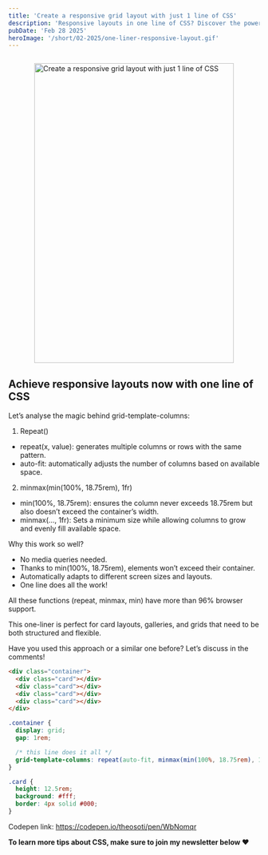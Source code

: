 ```yaml
---
title: 'Create a responsive grid layout with just 1 line of CSS'
description: 'Responsive layouts in one line of CSS? Discover the power of flexible, media-query-free design for seamless adaptation to any screen.'
pubDate: 'Feb 28 2025'
heroImage: '/short/02-2025/one-liner-responsive-layout.gif'
---
```



<Image
  src="/short/02-2025/one-liner-responsive-layout.gif"
  alt="Create a responsive grid layout with just 1 line of CSS"
  width="400"
  height="600"
  style="margin: 2em auto 1em auto; display: block; border: 4px solid var(--border)"
/>

## Achieve responsive layouts now with one line of CSS

Let’s analyse the magic behind grid-template-columns:

1. Repeat()

- repeat(x, value): generates multiple columns or rows with the same pattern.
- auto-fit: automatically adjusts the number of columns based on available space.

2. minmax(min(100%, 18.75rem), 1fr)

- min(100%, 18.75rem): ensures the column never exceeds 18.75rem but also doesn’t exceed the container’s width.
- minmax(..., 1fr): Sets a minimum size while allowing columns to grow and evenly fill available space.

Why this work so well?

- No media queries needed.
- Thanks to min(100%, 18.75rem), elements won’t exceed their container.
- Automatically adapts to different screen sizes and layouts.
- One line does all the work!

All these functions (repeat, minmax, min) have more than 96% browser support.

This one-liner is perfect for card layouts, galleries, and grids that need to be both structured and flexible.

Have you used this approach or a similar one before?
Let’s discuss in the comments!

```html
<div class="container">
  <div class="card"></div>
  <div class="card"></div>
  <div class="card"></div>
  <div class="card"></div>
</div>
```

```css
.container {
  display: grid;
  gap: 1rem;

  /* this line does it all */
  grid-template-columns: repeat(auto-fit, minmax(min(100%, 18.75rem), 1fr));
}

.card {
  height: 12.5rem;
  background: #fff;
  border: 4px solid #000;
}
```

Codepen link: https://codepen.io/theosoti/pen/WbNomqr

**To learn more tips about CSS, make sure to join my newsletter below ❤️**
